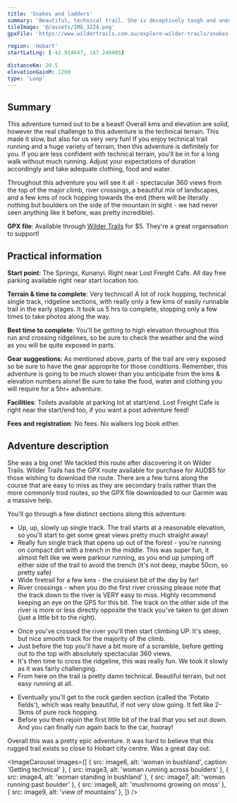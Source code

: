 ```yaml
---
title: 'Snakes and ladders'
summary: 'Beautiful, technical trail. She is deceptively tough and unexpectedly rewarding'
tileImage: '@/assets/IMG_3224.png'
gpxFile: 'https://www.wildertrails.com.au/explore-wilder-trails/snakes-and-ladders'

region: 'Hobart'
startLatLng: [-42.914647, 147.246405]

distanceKm: 20.5
elevationGainM: 1260
type: 'Loop'
---
```



## Summary

This adventure turned out to be a beast! Overall kms and elevation are solid, however the real challenge to this adventure is the technical terrain. This made it slow, but also for us very very fun! If you enjoy technical trail running and a huge variety of terrain, then this adventure is definitely for you. If you are less confident with technical terrain, you'll be in for a long walk without much running. Adjust your expectations of duration accordingly and take adequate clothing, food and water.

Throughout this adventure you will see it all - spectacular 360 views from the top of the major climb, river crossings, a beautiful mix of landscapes, and a few kms of rock hopping towards the end (there will be literally nothing but boulders on the side of the mountain in sight - we had never seen anything like it before, was pretty incredible).

**GPX file**: Available through <a target="_blank" href="https://www.wildertrails.com.au/explore-wilder-trails/snakes-and-ladders">Wilder Trails</a> for $5. They're a great organisation to support!

<ImageCard
  src={image1}
  alt="runner in bushland"
  caption="A day of epic adventure"
/>

## Practical information

**Start point**: The Springs, Kunanyi. Right near Lost Freight Cafe. All day free parking available right near start location too.

**Terrain & time to complete**: Very technical! A lot of rock hopping, technical single track, ridgeline sections, with really only a few kms of easily runnable trail in the early stages. It took us 5 hrs to complete, stopping only a few times to take photos along the way.

**Best time to complete**: You'll be getting to high elevation throughout this run and crossing ridgelines, so be sure to check the weather and the wind as you will be quite exposed in parts.

**Gear suggestions**: As mentioned above, parts of the trail are very exposed so be sure to have the gear approprite for those conditions. Remember, this adventure is going to be much slower than you anticipate from the kms & elevation numbers alone! Be sure to take the food, water and clothing you will require for a 5hr+ adventure.

**Facilities**: Toilets available at parking lot at start/end. Lost Freight Cafe is right near the start/end too, if you want a post adventure feed!

**Fees and registration**: No fees. No walkers log book either.

<ImageCard
  src={image2}
  alt="view of boulders"
  caption="The 'Potato Fields' - a very very large rock garden"
/>

## Adventure description

She was a big one! We tackled this route after discovering it on Wilder Trails. Wilder Trails has the GPX route available for purchase for AUD$5 for those wishing to download the route. There are a few turns along the course that are easy to miss as they are secondary trails rather than the more commonly trod routes, so the GPX file downloaded to our Garmin was a massive help.

You'll go through a few distinct sections along this adventure:

- Up, up, slowly up single track. The trail starts at a reasonable elevation, so you'll start to get some great views pretty much straight away!
- Really fun single track that opens up out of the forest - you're running on compact dirt with a trench in the middle. This was super fun, it almost felt like we were parkour running, as you end up jumping off either side of the trail to avoid the trench (it's not deep, maybe 50cm, so pretty safe)
- Wide firetrail for a few kms - the cruisiest bit of the day by far!
- River crossings - when you do the first river crossing please note that the track down to the river is VERY easy to miss. Highly recommend keeping an eye on the GPS for this bit. The track on the other side of the river is more or less directly opposite the track you've taken to get down (just a little bit to the right).

<ImageCard
  src={image5}
  alt="woman running past stream"
  caption="One of the river crossings along the way..."
/>

- Once you've crossed the river you'll then start climbing UP. It's steep, but nice smooth track for the majority of the climb.
- Just before the top you'll have a bit more of a scramble, before getting out to the top with absolutely spectacular 360 views.
- It's then time to cross the ridgeline, this was really fun. We took it slowly as it was fairly challenging.
- From here on the trail is pretty damn technical. Beautiful terrain, but not easy running at all.

<ImageCard
  src={image10}
  alt="nature view"
  caption="Views from somewhere near the top"
/>

- Eventually you'll get to the rock garden section (called the 'Potato fields'), which was really beautiful, if not very slow going. It felt like 2-3kms of pure rock hopping.
- Before you then rejoin the first little bit of the trail that you set out down. And you can finally run again back to the car, hooray!

Overall this was a pretty epic adventure. It was hard to believe that this rugged trail exists so close to Hobart city centre. Was a great day out.

<ImageCarousel
  images={[
    { src: image6, alt: 'woman in bushland', caption: 'Getting technical' },
    { src: image3, alt: 'woman running across boulders' },
    { src: image4, alt: 'woman standing in bushland' },
    { src: image7, alt: 'woman running past boulder' },
    { src: image8, alt: 'mushrooms growing on moss' },
    { src: image9, alt: 'view of mountains' },
  ]}
/>
